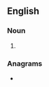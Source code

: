 ==English==

===Noun===
{{head|en|noun plural form}}

# {{plural of|leat|lang=en}}

===Anagrams===
* {{anagrams|en|Astle|Slate|Tesla|astel|lates|least|salet|setal|slate|stale|steal|stela|taels|tales|teals|telas|tesla}}